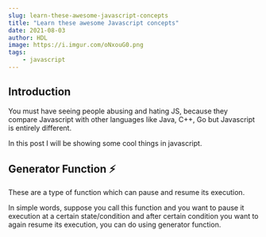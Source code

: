```yaml
---
slug: learn-these-awesome-javascript-concepts
title: "Learn these awesome Javascript concepts"
date: 2021-08-03
author: HDL
image: https://i.imgur.com/oNxouG0.png
tags:
    - javascript
---
```

## Introduction
You must have seeing people abusing and hating JS, because they compare Javascript with other languages like Java, C++, Go but Javascript is entirely different.

In this post I will be showing some cool things in javascript.

## Generator Function ⚡
These are a type of function which can pause and resume its execution.

In simple words, suppose you call this function and you want to pause it execution at a certain state/condition and after certain condition you want to again resume its execution, you can do using generator function.

